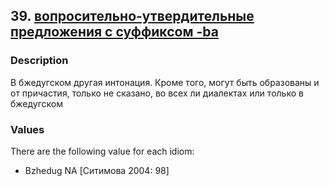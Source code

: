 ## 39. <a href =  'https://agricolamz.github.io/The_Circassian_Isoglosses_Database/39.html'>вопросительно-утвердительные предложения с суффиксом -ba</a>
### Description

В бжедугском другая интонация. Кроме того, могут быть образованы и от причастия, только не сказано, во всех ли диалектах или только в бжедугском

### Values
There are the following value for each idiom:

* Bzhedug  NA [Ситимова 2004: 98] 

